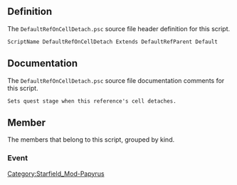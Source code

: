 {{Script_Object_Summary
| title = DefaultRefOnCellDetach
| name = [[SFM:Script-DefaultRefOnCellDetach|DefaultRefOnCellDetach]]
| extends = [[SFM:Script-DefaultRefParent|DefaultRefParent]] → [[SFM:Script-ObjectReference|ObjectReference]] → [[SFM:Script-Form|Form]] → [[SFM:Script-ScriptObject|ScriptObject]]
| flags = Default
}}


== Definition ==
The <code>DefaultRefOnCellDetach.psc</code> source file header definition for this script.

<source lang="papyrus">
ScriptName DefaultRefOnCellDetach Extends DefaultRefParent Default
</source>


== Documentation ==
The <code>DefaultRefOnCellDetach.psc</code> source file documentation comments for this script.

<source>
Sets quest stage when this reference's cell detaches.
</source>


== Member ==
The members that belong to this script, grouped by kind.

=== Event ===
{{Script_Object_Member_Summary
| title = OnCellDetach
| script = [[SFM:Script-DefaultRefOnCellDetach|DefaultRefOnCellDetach]]
| name = [[SFM:Script-DefaultRefOnCellDetach/OnCellDetach|OnCellDetach]]
| kind = Event
}}


[[Category:Starfield_Mod-Papyrus]]
